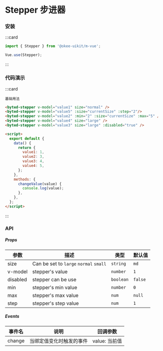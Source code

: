 # Stepper 步进器

### 安装

:::card

```javascript
import { Stepper } from '@okee-uikit/m-vue';

Vue.use(Stepper);
```

:::

### 代码演示

:::card

```topic
基础用法
```

```html
<byted-stepper v-model="value1" size="normal" />
<byted-stepper v-model="value5" :size="currentSize" :step="2"/>
<byted-stepper v-model="value2" :min="2" :size="currentSize" :max="5" />
<byted-stepper v-model="value4" size="large" />
<byted-stepper v-model="value3" size="large" :disabled="true" />

<script>
  export default {
    data() {
      return {
        value1: 1,
        value2: 3,
        value3: 4,
        value4: 5,
      };
    },
    methods: {
      changeValue(value) {
        console.log(value);
      },
    },
  };
</script>
```

:::

### API

##### Props

| 参数     | 描述                                   | 类型      | 默认值  |
| -------- | -------------------------------------- | --------- | ------- |
| size     | Can be set to `large` `normal` `small` | `string`  | `md`    |
| v-model  | stepper's value                        | `number`  | `1`     |
| disabled | stepper can be use                     | `boolean` | `false` |
| min      | stepper's min value                    | `number`  | `0`     |
| max      | stepper's max value                    | `num`     | `null`  |
| step     | stepper's step value                   | `num`     | `1`     |

##### Events

| 事件名 | 说明                     | 回调参数      |
| ------ | ------------------------ | ------------- |
| change | 当绑定值变化时触发的事件 | value: 当前值 |
